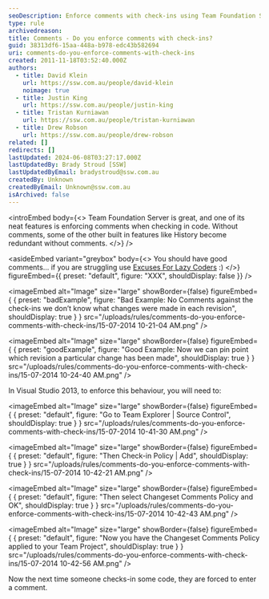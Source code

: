 ```yaml
---
seoDescription: Enforce comments with check-ins using Team Foundation Server to improve code transparency and collaboration.
type: rule
archivedreason:
title: Comments - Do you enforce comments with check-ins?
guid: 38313df6-15aa-448a-b978-edc43b582694
uri: comments-do-you-enforce-comments-with-check-ins
created: 2011-11-18T03:52:40.000Z
authors:
  - title: David Klein
    url: https://ssw.com.au/people/david-klein
    noimage: true
  - title: Justin King
    url: https://ssw.com.au/people/justin-king
  - title: Tristan Kurniawan
    url: https://ssw.com.au/people/tristan-kurniawan
  - title: Drew Robson
    url: https://ssw.com.au/people/drew-robson
related: []
redirects: []
lastUpdated: 2024-06-08T03:27:17.000Z
lastUpdatedBy: Brady Stroud [SSW]
lastUpdatedByEmail: bradystroud@ssw.com.au
createdBy: Unknown
createdByEmail: Unknown@ssw.com.au
isArchived: false
---
```


<introEmbed
  body={<>
Team Foundation Server is great, and one of its neat features is enforcing comments when checking in code. Without comments, some of the other built in features like History become redundant without comments.
  </>}
/>

<asideEmbed
  variant="greybox"
  body={<>
    You should have good comments... if you are struggling use [Excuses For Lazy Coders](http://programmingexcuses.com/) :)
  </>}
  figureEmbed={{
    preset: "default",
    figure: "XXX",
    shouldDisplay: false
  }}
/>

<imageEmbed
  alt="Image"
  size="large"
  showBorder={false}
  figureEmbed={ {
    preset: "badExample",
    figure: "Bad Example: No Comments against the check-ins we don’t know what changes were made in each revision",
    shouldDisplay: true
  } }
  src="/uploads/rules/comments-do-you-enforce-comments-with-check-ins/15-07-2014 10-21-04 AM.png"
/>


<imageEmbed
  alt="Image"
  size="large"
  showBorder={false}
  figureEmbed={ {
    preset: "goodExample",
    figure: "Good Example: Now we can pin point which revision a particular change has been made",
    shouldDisplay: true
  } }
  src="/uploads/rules/comments-do-you-enforce-comments-with-check-ins/15-07-2014 10-24-40 AM.png"
/>


In Visual Studio 2013, to enforce this behaviour, you will need to:


<imageEmbed
  alt="Image"
  size="large"
  showBorder={false}
  figureEmbed={ {
    preset: "default",
    figure: "Go to Team Explorer | Source Control",
    shouldDisplay: true
  } }
  src="/uploads/rules/comments-do-you-enforce-comments-with-check-ins/15-07-2014 10-41-30 AM.png"
/>



<imageEmbed
  alt="Image"
  size="large"
  showBorder={false}
  figureEmbed={ {
    preset: "default",
    figure: "Then Check-in Policy | Add",
    shouldDisplay: true
  } }
  src="/uploads/rules/comments-do-you-enforce-comments-with-check-ins/15-07-2014 10-42-21 AM.png"
/>



<imageEmbed
  alt="Image"
  size="large"
  showBorder={false}
  figureEmbed={ {
    preset: "default",
    figure: "Then select Changeset Comments Policy and OK",
    shouldDisplay: true
  } }
  src="/uploads/rules/comments-do-you-enforce-comments-with-check-ins/15-07-2014 10-42-43 AM.png"
/>



<imageEmbed
  alt="Image"
  size="large"
  showBorder={false}
  figureEmbed={ {
    preset: "default",
    figure: "Now you have the Changeset Comments Policy applied to your Team Project",
    shouldDisplay: true
  } }
  src="/uploads/rules/comments-do-you-enforce-comments-with-check-ins/15-07-2014 10-42-56 AM.png"
/>


Now the next time someone checks-in some code, they are forced to enter a comment.
